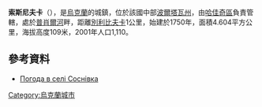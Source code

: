 {{coord|50|17|27|N|34|1|0|E|scale:100000_region:UA|display=title}}

'''索斯尼夫卡'''（{{lang-uk|Соснівка}}），是[[烏克蘭|烏克蘭]]的城鎮，位於該國中部[[波爾塔瓦州|波爾塔瓦州]]，由[[哈佳奇區|哈佳奇區]]負責管轄，處於[[普肖爾河|普肖爾河]]畔，距離[[別利比夫卡|別利比夫卡]]1公里，始建於1750年，面積4.604平方公里，海拔高度109米，2001年人口1,110。

==參考資料==
* [http://weather.in.ua/ua/poltavskaja/24601 Погода в селі Соснівка]

{{Ukraine-geo-stub}}
[[Category:烏克蘭城市|Category:烏克蘭城市]]